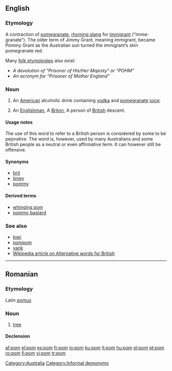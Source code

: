 {{also|POM}}
==English==

===Etymology===
A contraction of [[pomegranate]], [[rhyming slang]] for [[immigrant]] (“imme-granate”). The older term of Jimmy Grant, meaning immigrant, became Pommy Grant as the Australian sun turned the immigrant’s skin pomegranate red.

Many [[folk etymology|folk etymologies]] also exist:
* ''A devolution of “Prisoner of His/Her Majesty” or “POHM”''
* ''An acronym for “Prisoner of Mother England”''

===Noun===
{{en-noun}}

# An [[American]] alcoholic drink containing [[vodka]] and [[pomegranate]] [[juice]].
# {{Australian|NZ|pejorative}} An [[Englishman]], A [[Briton]], A person of [[British]] descent.

====Usage notes====
The use of this word to refer to a British person is considered by some to be pejorative. The word is, however, used by many Australians and some British people as a neutral or even affirmative term. It can however still be offensive.

====Synonyms====
* [[brit]]
* [[limey]]
* [[pommy]]

====Derived terms====

* [[whinging pom]]
* [[pommy bastard]]

===See also===
* [[kiwi]]
* [[pompom]]
* [[yank]]
* [[w:Alternative words for British|Wikipedia article on Alternative words for British]]

[[Category:Australia]]
[[Category:Informal demonyms]]
----

==Romanian==

===Etymology===
Latin ''[[pomus]]''

===Noun===
{{ro-noun|gend=m|pl=pomi}}

# [[tree]]

====Declension====
{{ro-noun-m|pl=pomi|def=pomul}}

[[Category:ro:Trees| ]]

[[af:pom]]
[[el:pom]]
[[es:pom]]
[[fr:pom]]
[[io:pom]]
[[ku:pom]]
[[lt:pom]]
[[hu:pom]]
[[pl:pom]]
[[pt:pom]]
[[ro:pom]]
[[fi:pom]]
[[vi:pom]]
[[tr:pom]]